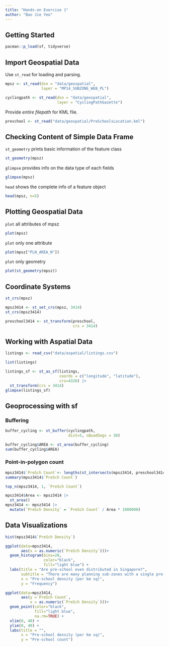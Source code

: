 ```yaml
---
title: "Hands-on Exercise 1"
author: "Bao Jie Yeo"
---
```


## Getting Started

```r
pacman::p_load(sf, tidyverse)
```

## Import Geospatial Data

Use `st_read` for loading and parsing.

```r
mpsz <- st_read(dsn = "data/geospatial", 
                layer = "MP14_SUBZONE_WEB_PL")
```

```r
cyclingpath <- st_read(dsn = "data/geospatial", 
                       layer = "CyclingPathGazette")
```

Provide *entire filepath* for KML file.

```r
preschool <- st_read("data/geospatial/PreSchoolsLocation.kml")
```

## Checking Content of Simple Data Frame

`st_geometry` prints basic information of the feature class

```r
st_geometry(mpsz)
```

`glimpse` provides info on the data type of each fields

```r
glimpse(mpsz)
```

`head` shows the complete info of a feature object

```r
head(mpsz, n=5)
```

## Plotting Geospatial Data

`plot` all attributes of mpsz

```r
plot(mpsz)
```

`plot` only one attribute
```r
plot(mpsz["PLN_AREA_N"])
```

`plot` only geometry
```r
plot(st_geometry(mpsz))
```

## Coordinate Systems
```r
st_crs(mpsz)
```

```r
mpsz3414 <- st_set_crs(mpsz, 3414)
st_crs(mpsz3414)
```

```r
preschool3414 <- st_transform(preschool, 
                              crs = 3414)
```

## Working with Aspatial Data

```r
listings <- read_csv("data/aspatial/listings.csv")
```

```r
list(listings)
```

```r
listings_sf <- st_as_sf(listings, 
                        coords = c("longitude", "latitude"),
                        crs=4326) |>
  st_transform(crs = 3414)
glimpse(listings_sf)
```

## Geoprocessing with sf

### Buffering

```r
buffer_cycling <- st_buffer(cyclingpath, 
                            dist=5, nQuadSegs = 30)
```

```r
buffer_cycling$AREA <- st_area(buffer_cycling)
sum(buffer_cycling$AREA)
```

### Point-in-polygon count

```r
mpsz3414$`PreSch Count`<- lengths(st_intersects(mpsz3414, preschool3414))
summary(mpsz3414$`PreSch Count`)
```

```r
top_n(mpsz3414, 1, `PreSch Count`)
```

```r
mpsz3414$Area <- mpsz3414 |>
  st_area()
mpsz3414 <- mpsz3414 |>
  mutate(`PreSch Density` = `PreSch Count` / Area * 1000000)
```

## Data Visualizations

```r
hist(mpsz3414$`PreSch Density`)
```

```r
ggplot(data=mpsz3414, 
       aes(x = as.numeric(`PreSch Density`)))+
  geom_histogram(bins=20, 
                 color="black", 
                 fill="light blue") +
  labs(title = "Are pre-school even distributed in Singapore?",
       subtitle = "There are many planning sub-zones with a single pre-school, on the other hand,   \nthere are two planning sub-zones with at least 20 pre-schools",
       x = "Pre-school density (per km sq)",
       y = "Frequency")
```

```r
ggplot(data=mpsz3414, 
       aes(y =`PreSch Count`, 
           x = as.numeric(`PreSch Density`)))+
  geom_point(color="black", 
             fill="light blue",
             na.rm=TRUE) +
  xlim(0, 40) +
  ylim(0, 40) +
  labs(title = "",
       x = "Pre-school density (per km sq)",
       y = "Pre-school count")
```





